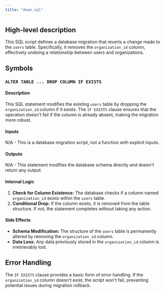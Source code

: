 ```yaml
---
title: "down.sql"
---
```


## High-level description
This SQL script defines a database migration that reverts a change made to the `users` table. Specifically, it removes the `organization_id` column, effectively undoing a relationship between users and organizations.

## Symbols

### `ALTER TABLE ... DROP COLUMN IF EXISTS`
#### Description
This SQL statement modifies the existing `users` table by dropping the `organization_id` column if it exists. The `IF EXISTS` clause ensures that the operation doesn't fail if the column is already absent, making the migration more robust.

#### Inputs
N/A - This is a database migration script, not a function with explicit inputs.

#### Outputs
N/A - This statement modifies the database schema directly and doesn't return any output.

#### Internal Logic
1. **Check for Column Existence:** The database checks if a column named `organization_id` exists within the `users` table.
2. **Conditional Drop:** If the column exists, it is removed from the table structure. If not, the statement completes without taking any action.

#### Side Effects
- **Schema Modification:** The structure of the `users` table is permanently altered by removing the `organization_id` column.
- **Data Loss:** Any data previously stored in the `organization_id` column is irretrievably lost.

## Error Handling
The `IF EXISTS` clause provides a basic form of error handling. If the `organization_id` column doesn't exist, the script won't fail, preventing potential issues during migration rollback.
